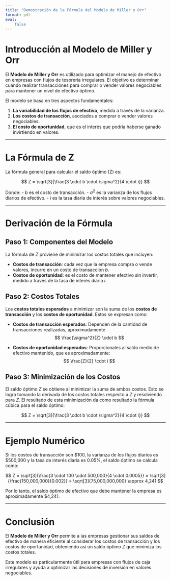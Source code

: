 ```yaml
---
title: "Demostración de la Fórmula del Modelo de Miller y Orr"
format: pdf
eval:
    false
---
```


# Introducción al Modelo de Miller y Orr

El **Modelo de Miller y Orr** es utilizado para optimizar el manejo de efectivo en empresas con flujos de tesorería irregulares. El objetivo es determinar cuándo realizar transacciones para comprar o vender valores negociables para mantener un nivel de efectivo óptimo.

El modelo se basa en tres aspectos fundamentales:

1. **La variabilidad de los flujos de efectivo**, medida a través de la varianza.
2. **Los costos de transacción**, asociados a comprar o vender valores negociables.
3. **El costo de oportunidad**, que es el interés que podría haberse ganado invirtiendo en valores.

---

# La Fórmula de Z

La fórmula general para calcular el saldo óptimo \(Z\) es:

$$
Z = \sqrt[3]{\frac{3 \cdot b \cdot \sigma^2}{4 \cdot i}}
$$

Donde:
- $b$ es el costo de transacción.
- $\sigma^2$ es la varianza de los flujos diarios de efectivo.
- $i$ es la tasa diaria de interés sobre valores negociables.

---

# Derivación de la Fórmula

## Paso 1: Componentes del Modelo

La fórmula de $Z$ proviene de minimizar los costos totales que incluyen:

- **Costos de transacción**: cada vez que la empresa compra o vende valores, incurre en un costo de transacción $b$.
- **Costos de oportunidad**: es el costo de mantener efectivo sin invertir, medido a través de la tasa de interés diaria $i$.

## Paso 2: Costos Totales

Los **costos totales esperados** a minimizar son la suma de los **costos de transacción** y los **costos de oportunidad**. Estos se expresan como:

- **Costos de transacción esperados**: Dependen de la cantidad de transacciones realizadas, aproximadamente 
$$
\frac{\sigma^2}{Z} \cdot b
$$

- **Costos de oportunidad esperados**: Proporcionales al saldo medio de efectivo mantenido, que es aproximadamente:
$$
\frac{Z}{2} \cdot i
$$

## Paso 3: Minimización de los Costos

El saldo óptimo $Z$ se obtiene al minimizar la suma de ambos costos. Esto se logra tomando la derivada de los costos totales respecto a $Z$ y resolviendo para $Z$. El resultado de esta minimización da como resultado la fórmula cúbica para el saldo óptimo:

$$
Z = \sqrt[3]{\frac{3 \cdot b \cdot \sigma^2}{4 \cdot i}}
$$

---

# Ejemplo Numérico

Si los costos de transacción son $100, la varianza de los flujos diarios es $500,000 y la tasa de interés diaria es 0.05%, el saldo óptimo se calcula como:

$$
Z = \sqrt[3]{\frac{3 \cdot 100 \cdot 500,000}{4 \cdot 0.0005}} = \sqrt[3]{\frac{150,000,000}{0.002}} = \sqrt[3]{75,000,000,000} \approx 4,241
$$

Por lo tanto, el saldo óptimo de efectivo que debe mantener la empresa es aproximadamente $4,241.

---

# Conclusión

El **Modelo de Miller y Orr** permite a las empresas gestionar sus saldos de efectivo de manera eficiente al considerar los costos de transacción y los costos de oportunidad, obteniendo así un saldo óptimo $Z$ que minimiza los costos totales. 

Este modelo es particularmente útil para empresas con flujos de caja irregulares y ayuda a optimizar las decisiones de inversión en valores negociables.